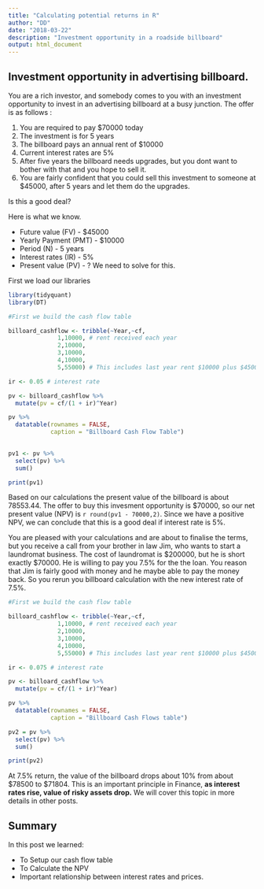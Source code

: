 ```yaml
---
title: "Calculating potential returns in R"
author: "DD"
date: "2018-03-22"
description: "Investment opportunity in a roadside billboard"
output: html_document
---
```


## Investment opportunity in advertising billboard.

You are a rich investor, and somebody comes to you with an investment opportunity to invest in an advertising billboard at a busy junction. The offer is as follows :

1. You are required to pay \$70000 today
2. The investment is for 5 years
3. The billboard pays an annual rent of \$10000
4. Current interest rates are 5%
5. After five years the billboard needs upgrades, but you dont want to bother with that and you hope to sell it.
6. You are fairly confident that you could sell this investment to someone at \$45000, after 5 years and let them do the upgrades.

Is this a good deal? 

Here is what we know.

- Future value (FV) - \$45000
- Yearly Payment (PMT) - \$10000
- Period (N) - 5 years
- Interest rates (IR) - 5%
- Present value (PV) - ?  We need to solve for this.

First we load our libraries

```r

library(tidyquant)
library(DT)

```


```r

#First we build the cash flow table

billoard_cashflow <- tribble(~Year,~cf,
              1,10000, # rent received each year
              2,10000,
              3,10000,
              4,10000,
              5,55000) # This includes last year rent $10000 plus $45000 sale price

ir <- 0.05 # interest rate

pv <- billoard_cashflow %>%
  mutate(pv = cf/(1 + ir)^Year)

pv %>%
  datatable(rownames = FALSE,
            caption = "Billboard Cash Flow Table")
  

pv1 <- pv %>%
  select(pv) %>%
  sum()

print(pv1)

```


Based on our calculations the present value of the billboard is about 78553.44. The offer to buy this invesment opportunity is \$70000, so our net present value (NPV) is `r round(pv1 - 70000,2)`. Since we have a positive NPV, we can conclude that this is a good deal if interest rate is 5%. 

You are pleased with your calculations and are about to finalise the terms, but you receive a call from your brother in law Jim, who wants to start a laundromat business. The cost of laundromat is \$200000, but he is short exactly \$70000. He is willing to pay you 7.5% for the the loan. You reason that Jim is fairly good with money and he maybe able to pay the money back. So you rerun you billboard calculation with the new interest rate of 7.5%.

```r

#First we build the cash flow table

billoard_cashflow <- tribble(~Year,~cf,
              1,10000, # rent received each year
              2,10000,
              3,10000,
              4,10000,
              5,55000) # This includes last year rent $10000 plus $45000 sale price

ir <- 0.075 # interest rate

pv <- billoard_cashflow %>%
  mutate(pv = cf/(1 + ir)^Year)

pv %>%
  datatable(rownames = FALSE,
            caption = "Billboard Cash Flows table")

pv2 = pv %>%
  select(pv) %>%
  sum()

print(pv2)

```


At 7.5% return, the value of the billboard drops about 10% from about \$78500 to \$71804. This is an important principle in Finance, **as interest rates rise, value of risky assets drop.** We will cover this topic in more details in other posts.

## Summary

In this post we learned:

- To Setup our cash flow table
- To Calculate the NPV
- Important  relationship between interest rates and prices.



